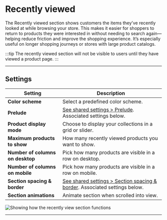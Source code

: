 # Recently viewed

The Recently viewed section shows customers the items they’ve recently looked at while browsing your store. This makes it easier for shoppers to return to products they were interested in without needing to search again—helping reduce friction and improve the shopping experience. It’s especially useful on longer shopping journeys or stores with large product catalogs.

:::tip
The recently viewed section will not be visible to users until they have viewed a product page.
:::



---

## Settings

| Setting               | Description                                                                 |
|------------------------|-----------------------------------------------------------------------------|
| **Color scheme**         | Select a predefined color scheme. |
| **Prelude**         | [See shared settings > Prelude](#prelude). Associated settings below.                        |
| **Product display mode**         | Choose to display your collections in a grid or slider. |
| **Maximum products to show**         | How many recently viewed products you want to show. |
| **Number of columns on desktop**         | Pick how many products are visible in a row on desktop. |
| **Number of columns on mobile**         | Pick how many products are visible in a row on mobile. |
| **Section spacing & border**     | [See shared settings > Section spacing & border](#spacing-and-border). Associated settings below.                    |
| **Section animations**     | Animate section when scrolled into view.                    |

![Showing how the recently view section functions](./img/recently-viewed-1-in-action.gif)


---


<SharedSettings />


<Prelude />


<SpacingAndBorder />
